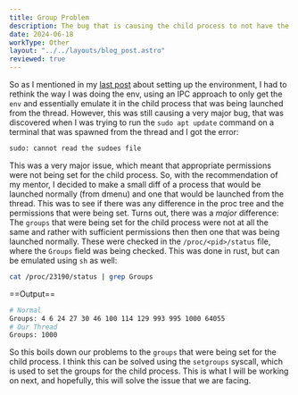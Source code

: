 ```yaml
---
title: Group Problem
description: The bug that is causing the child process to not have the correct permissions
date: 2024-06-18
workType: Other
layout: "../../layouts/blog_post.astro"
reviewed: true
---
```


So as I mentioned in my [last post](/gsoc/logs/set-env) about setting up the environment, I had to
rethink the way I was doing the env, using an IPC approach to only get the `env` and essentially
emulate it in the child process that was being launched from the thread.
However, this was still causing a very major bug, that was discovered when I was trying to run
the `sudo apt update` command on a terminal that was spawned from the thread and I got the error:

```bash
sudo: cannot read the sudoes file
``` 

This was a very major issue, which meant that appropriate permissions were not being set for the
child process. So, with the recommendation of my mentor, I decided to make a small diff
of a process that would be launched normally (from dmenu) and one that would be launched from the
thread. This was to see if there was any difference in the proc tree and the permissions that were
being set. 
Turns out, there was a *major* difference: The `groups` that were being set for the child process
were not at all the same and rather with sufficient permissions then then one that was being launched
normally. 
These were checked in the `/proc/<pid>/status` file, where the `Groups` field was being checked.
This was done in rust, but can be emulated using `sh` as well:
```bash
cat /proc/23190/status | grep Groups
```

==Output==
```bash
# Normal 
Groups:	4 6 24 27 30 46 100 114 129 993 995 1000 64055
# Our Thread
Groups:	1000
```

So this boils down our problems to the `groups` that were being set for the child process.
I think this can be solved using the `setgroups` syscall, which is used to set the groups for the
child process. This is what I will be working on next, and hopefully, this will solve the issue
that we are facing.
